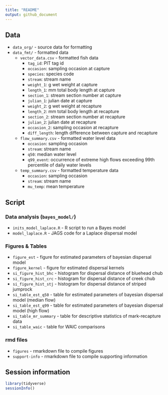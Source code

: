 ```yaml
---
title: "README"
output: github_document
---
```


## Data
- `data_org/` - source data for formatting
- `data_fmt/` - formatted data
  - `vector_data.csv` - formatted fish data
    - `tag_id`: PIT tag id
    - `occasion`: sampling occasion at capture
    - `species`: species code
    - `stream`: stream name
    - `weight_1`: g wet weight at capture
    - `length_1`: mm total body length at capture
    - `section_1`: stream section number at capture
    - `julian_1`: julian date at capture
    - `weight_2`: g wet weight at recapture
    - `length_2`: mm total body length at recapture
    - `section_2`: stream section number at recapture
    - `julian_2`: julian date at recapture
    - `occasion_2`: sampling occasion at recapture
    - `diff_length`: length difference between capture and recapture
  - `flow_summary.csv` - formatted water level data
    - `occasion`: sampling occasion
    - `stream`: stream name
    - `q50`: median water level
    - `q99_event`: occurrence of extreme high flows exceeding 99th percentile of daily water levels
  - `temp_summary.csv` - formatted temperature data
    - `occasion`: sampling occasion
    - `stream`: stream name
    - `mu_temp`: mean temperature

## Script

### Data analysis (`bayes_model/`)

- `inits_model_laplace.R` - R script to run a Bayes model
- `model_laplace.R` - JAGS code for a Laplace dispersal model

### Figures & Tables

- `figure_est` - figure for estimated parameters of bayesian dispersal model
- `figure_kernel` - figure for estimated dispersal kernels
- `si_figure_hist_bhc` - histogram for dispersal distance of bluehead chub
- `si_figure_hist_crc` - histogram for dispersal distance of creek chub
- `si_figure_hist_stj` - histogram for dispersal distance of striped jumprock
- `si_table_est_q50` - table for estimated parameters of bayesian dispersal model (median flow)
- `si_table_est_q99` - table for estimated parameters of bayesian dispersal model (high flow)
- `si_table_mr_summary` - table for descriptive statistics of mark-recapture data
- `si_table_waic` - table for WAIC comparisons

### rmd files

- `figures` - rmarkdown file to compile figures
- `support-info` - rmarkdown file to compile supporting information

## Session information

```r
library(tidyverse)
sessionInfo()
```

